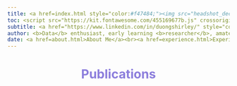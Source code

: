 ```yaml
---
title: <a href=index.html style="color:#f47484;"><img src="headshot_dec22.png"><br>Shirley Duong</a>
toc: <script src="https://kit.fontawesome.com/455169677b.js" crossorigin="anonymous"></script>
subtitle: <a href="https://www.linkedin.com/in/duongshirley/" style="color:#8c7edc;"><i class="fa-brands fa-linkedin" style="font-size:36px"></i></a> <a href="https://github.com/s-duong" style="color:#8c7edc;"><i class="fa fa-github" style="font-size:36px"></i></a> <a href="https://www.researchgate.net/profile/Shirley-Duong" style="color:#8c7edc;"><i class="fa-brands fa-researchgate" style="font-size:36px"></i></a> <a href="https://twitter.com/ShirleyDoesMath" style="color:#8c7edc;"><i class="fa-brands fa-square-twitter" style="font-size:36px"></i></a>
author: <b>Data</b> enthusiast, early learning <b>researcher</b>, amateur pie <b>artist</b>
date: <a href=about.html>About Me</a><br><a href=experience.html>Experience</a><br><a href=projects.html>Projects</a><br><a href=publications.html><b>Publications</b></a><br><a href=art.html>Pie Art</a><br><a href=credits.html>Credits</a>
---
```



<h1 style="text-align: center; color:#8c7edc;">Publications</h1>

